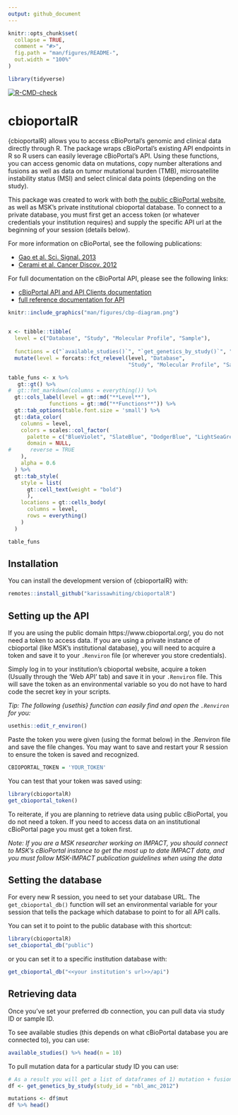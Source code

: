 ```yaml
---
output: github_document
---
```


<!-- README.md is generated from README.Rmd. Please edit that file -->

  
```r
knitr::opts_chunk$set(
  collapse = TRUE,
  comment = "#>",
  fig.path = "man/figures/README-",
  out.width = "100%"
)

library(tidyverse)
```

<!-- badges: start -->
  [![R-CMD-check](https://github.com/karissawhiting/cbioportalR/workflows/R-CMD-check/badge.svg)](https://github.com/karissawhiting/cbioportalR/actions)
<!-- badges: end -->

# cbioportalR

{cbioportalR} allows you to access cBioPortal's genomic and clinical data directly through R. The package wraps cBioPortal's existing API endpoints in R so R users can easily leverage cBioPortal's API. Using these functions, you can access genomic data on mutations, copy number alterations and fusions as well as data on tumor mutational burden (TMB), microsatellite instability status (MSI) and select clinical data points (depending on the study). 

This package was created to work with both [the public cBioPortal website](https://www.cbioportal.org/), as well as MSK's private institutional cbioportal database. To connect to a private database, you must first get an access token (or whatever credentials your institution requires) and supply the specific API url at the beginning of your session (details below). 

For more information on cBioPortal, see the following publications:

- [Gao et al. Sci. Signal. 2013](https://pubmed.ncbi.nlm.nih.gov/23550210/)
- [ Cerami et al. Cancer Discov. 2012](https://cancerdiscovery.aacrjournals.org/content/2/5/401.abstract)

For full documentation on the cBioPortal API, please see the following links:

- [cBioPortal API and API Clients documentation](https://docs.cbioportal.org/6.-web-api-and-clients/api-and-api-clients)
- [full reference documentation for API](https://www.cbioportal.org/api/swagger-ui.html#/)

```r

knitr::include_graphics("man/figures/cbp-diagram.png")
 

```

```r
x <- tibble::tibble(
  level = c("Database", "Study", "Molecular Profile", "Sample"),
  
  functions = c("`available_studies()`", "`get_genetics_by_study()`", "`get_genetics_by_study()`", "`get_genetics_by_sample`")) %>%
  mutate(level = forcats::fct_relevel(level, "Database",
                                      "Study", "Molecular Profile", "Sample"))

table_funs <- x %>%
   gt::gt() %>%
#  gt::fmt_markdown(columns = everything()) %>%
  gt::cols_label(level = gt::md("**Level**"),
             functions = gt::md("**Functions**")) %>%
  gt::tab_options(table.font.size = 'small') %>%
  gt::data_color(
    columns = level,
    colors = scales::col_factor(
      palette = c("BlueViolet", "SlateBlue", "DodgerBlue", "LightSeaGreen", "SandyBrown"),
      domain = NULL,
#      reverse = TRUE
    ),
    alpha = 0.6
  ) %>%
  gt::tab_style(
    style = list(
      gt::cell_text(weight = "bold")
      ),
    locations = gt::cells_body(
      columns = level,
      rows = everything()
    )
  )

table_funs

```




## Installation

You can install the development version of {cbioportalR} with:

```r
remotes::install_github("karissawhiting/cbioportalR")
```


## Setting up the API

If you are using the public domain https://www.cbioportal.org/, you do not need a token to access data. If you are using a private instance of cbioportal (like MSK's institutional database), you will need to acquire a token and save it to your `.Renviron` file (or wherever you store credentials). 

Simply log in to your institution's cbioportal website, acquire a token (Usually through the 'Web API' tab) and save it in your `.Renviron` file. This will save the token as an environmental variable so you do not have to hard code the secret key in your scripts. 

*Tip: The following {usethis} function can easily find and open the `.Renviron` for you:*


```r
usethis::edit_r_environ()
```

Paste the token you were given (using the format below) in the .Renviron file and save the file changes. You may want to save and restart your R session to ensure the token is saved and recognized.

```r
CBIOPORTAL_TOKEN = 'YOUR_TOKEN'
```

You can test that your token was saved using:

```r
library(cbioportalR)
get_cbioportal_token()
```

To reiterate, if you are planning to retrieve data using public cBioPortal, you do not need a token. If you need to access data on an institutional cBioPortal page you must get a token first. 

*Note: If you are a MSK researcher working on IMPACT, you should connect to MSK's cBioPortal instance to get the most up to date IMPACT data, and you must follow MSK-IMPACT publication guidelines when using the data*

## Setting the database 

For every new R session, you need to set your database URL. The `get_cbioportal_db()` function will set an environmental variable for your session that tells the package which database to point to for all API calls. 

You can set it to point to the public database with this shortcut:

```r
library(cbioportalR)
set_cbioportal_db("public")
```

or you can set it to a specific institution database with:

```r
get_cbioportal_db("<<your institution's url>>/api")
```

## Retrieving data

Once you've set your preferred db connection, you can pull data via study ID or sample ID. 

To see available studies (this depends on what cBioPortal database you are connected to), you can use:

```r
available_studies() %>% head(n = 10)
```

To pull mutation data for a particular study ID you can use:

```r

# As a result you will get a list of dataframes of 1) mutation + fusion and 2) cna.
df <- get_genetics_by_study(study_id = "nbl_amc_2012")

mutations <- df$mut 
df %>% head()
```


